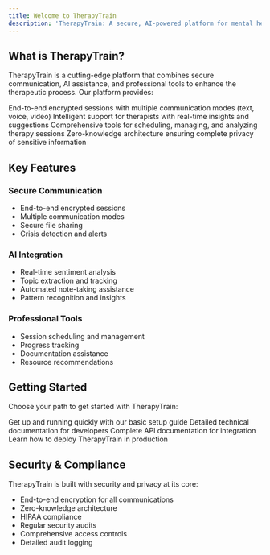 ```yaml
---
title: Welcome to TherapyTrain
description: 'TherapyTrain: A secure, AI-powered platform for mental health professionals.'
---
```



<CardGroup>
  <HeroCard
    title="Quick Start Guide"
    description="Get started with TherapyTrain in minutes. Learn about setup, configuration, and basic usage."
    href="/quickstart"
  />
  <HeroCard
    title="Core Concepts"
    description="Understand the architecture, authentication, sessions, and AI integration."
    href="/core/architecture"
  />
</CardGroup>

## What is TherapyTrain?

TherapyTrain is a cutting-edge platform that combines secure communication, AI assistance, and professional tools to enhance the therapeutic process. Our platform provides:

<CardGroup cols={2}>
  <Card title="Secure Communication" icon="lock">
    End-to-end encrypted sessions with multiple communication modes (text, voice, video)
  </Card>
  <Card title="AI Assistance" icon="robot">
    Intelligent support for therapists with real-time insights and suggestions
  </Card>
  <Card title="Session Management" icon="calendar">
    Comprehensive tools for scheduling, managing, and analyzing therapy sessions
  </Card>
  <Card title="Data Privacy" icon="shield">
    Zero-knowledge architecture ensuring complete privacy of sensitive information
  </Card>
</CardGroup>

## Key Features

### Secure Communication
- End-to-end encrypted sessions
- Multiple communication modes
- Secure file sharing
- Crisis detection and alerts

### AI Integration
- Real-time sentiment analysis
- Topic extraction and tracking
- Automated note-taking assistance
- Pattern recognition and insights

### Professional Tools
- Session scheduling and management
- Progress tracking
- Documentation assistance
- Resource recommendations

## Getting Started

Choose your path to get started with TherapyTrain:

<CardGroup cols={2}>
  <Card
    title="Quick Setup"
    icon="rocket"
    href="/quickstart"
  >
    Get up and running quickly with our basic setup guide
  </Card>
  <Card
    title="Developer Guide"
    icon="code"
    href="/development"
  >
    Detailed technical documentation for developers
  </Card>
  <Card
    title="API Reference"
    icon="book"
    href="/api-reference/introduction"
  >
    Complete API documentation for integration
  </Card>
  <Card
    title="Deployment"
    icon="server"
    href="/deployment/requirements"
  >
    Learn how to deploy TherapyTrain in production
  </Card>
</CardGroup>

## Security & Compliance

TherapyTrain is built with security and privacy at its core:

- End-to-end encryption for all communications
- Zero-knowledge architecture
- HIPAA compliance
- Regular security audits
- Comprehensive access controls
- Detailed audit logging